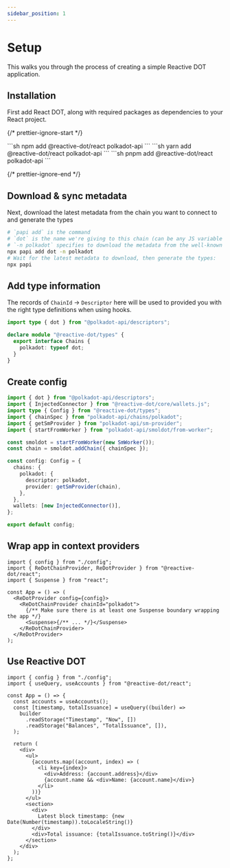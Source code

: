 ```yaml
---
sidebar_position: 1
---
```



# Setup

This walks you through the process of creating a simple Reactive DOT application.

## Installation

First add React DOT, along with required packages as dependencies to your React project.

{/* prettier-ignore-start */}

<Tabs>
  <TabItem value="npm" label="npm" default>
    ```sh
    npm add @reactive-dot/react polkadot-api
    ```
  </TabItem>
  <TabItem value="yarn" label="yarn">
    ```sh
    yarn add @reactive-dot/react polkadot-api
    ```
  </TabItem>
    <TabItem value="pnpm" label="pnpm">
    ```sh
    pnpm add @reactive-dot/react polkadot-api
    ```
  </TabItem>
</Tabs>

{/* prettier-ignore-end */}

## Download & sync metadata

Next, download the latest metadata from the chain you want to connect to and generate the types

```sh
# `papi add` is the command
# `dot` is the name we're giving to this chain (can be any JS variable name)
# `-n polkadot` specifies to download the metadata from the well-known chain polkadot
npx papi add dot -n polkadot
# Wait for the latest metadata to download, then generate the types:
npx papi
```

## Add type information

The records of `ChainId` -> `Descriptor` here will be used to provided you with the right type definitions when using hooks.

```ts title="redot.d.ts"
import type { dot } from "@polkadot-api/descriptors";

declare module "@reactive-dot/types" {
  export interface Chains {
    polkadot: typeof dot;
  }
}
```

## Create config

```ts title="config.ts"
import { dot } from "@polkadot-api/descriptors";
import { InjectedConnector } from "@reactive-dot/core/wallets.js";
import type { Config } from "@reactive-dot/types";
import { chainSpec } from "polkadot-api/chains/polkadot";
import { getSmProvider } from "polkadot-api/sm-provider";
import { startFromWorker } from "polkadot-api/smoldot/from-worker";

const smoldot = startFromWorker(new SmWorker());
const chain = smoldot.addChain({ chainSpec });

const config: Config = {
  chains: {
    polkadot: {
      descriptor: polkadot,
      provider: getSmProvider(chain),
    },
  },
  wallets: [new InjectedConnector()],
};

export default config;
```

## Wrap app in context providers

```tsx title="app.tsx"
import { config } from "./config";
import { ReDotChainProvider, ReDotProvider } from "@reactive-dot/react";
import { Suspense } from "react";

const App = () => (
  <ReDotProvider config={config}>
    <ReDotChainProvider chainId="polkadot">
      {/** Make sure there is at least one Suspense boundary wrapping the app */}
      <Suspense>{/** ... */}</Suspense>
    </ReDotChainProvider>
  </ReDotProvider>
);
```

## Use Reactive DOT

```tsx title="query.tsx"
import { config } from "./config";
import { useQuery, useAccounts } from "@reactive-dot/react";

const App = () => {
  const accounts = useAccounts();
  const [timestamp, totalIssuance] = useQuery((builder) =>
    builder
      .readStorage("Timestamp", "Now", [])
      .readStorage("Balances", "TotalIssuance", []),
  );

  return (
    <div>
      <ul>
        {accounts.map((account, index) => (
          <li key={index}>
            <div>Address: {account.address}</div>
            {account.name && <div>Name: {account.name}</div>}
          </li>
        ))}
      </ul>
      <section>
        <div>
          Latest block timestamp: {new Date(Number(timestamp)).toLocaleString()}
        </div>
        <div>Total issuance: {totalIssuance.toString()}</div>
      </section>
    </div>
  );
};
```
